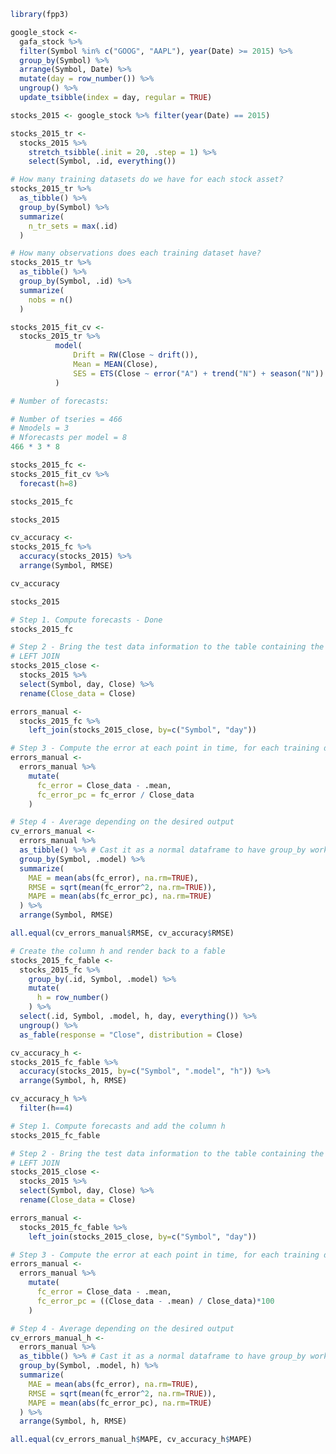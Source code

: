 
```r
library(fpp3)
```

```r
google_stock <- 
  gafa_stock %>%
  filter(Symbol %in% c("GOOG", "AAPL"), year(Date) >= 2015) %>%
  group_by(Symbol) %>% 
  arrange(Symbol, Date) %>% 
  mutate(day = row_number()) %>%
  ungroup() %>% 
  update_tsibble(index = day, regular = TRUE)

stocks_2015 <- google_stock %>% filter(year(Date) == 2015)
```

```r
stocks_2015_tr <- 
  stocks_2015 %>% 
    stretch_tsibble(.init = 20, .step = 1) %>% 
    select(Symbol, .id, everything())
```

```r
# How many training datasets do we have for each stock asset?
stocks_2015_tr %>% 
  as_tibble() %>% 
  group_by(Symbol) %>% 
  summarize(
    n_tr_sets = max(.id)
  )

# How many observations does each training dataset have?
stocks_2015_tr %>% 
  as_tibble() %>% 
  group_by(Symbol, .id) %>% 
  summarize(
    nobs = n()
  )
```

```r
stocks_2015_fit_cv <- 
  stocks_2015_tr %>%
          model(
              Drift = RW(Close ~ drift()),
              Mean = MEAN(Close),
              SES = ETS(Close ~ error("A") + trend("N") + season("N"))
          )
```

```r
# Number of forecasts:

# Number of tseries = 466
# Nmodels = 3
# Nforecasts per model = 8
466 * 3 * 8
```

```r
stocks_2015_fc <- 
stocks_2015_fit_cv %>% 
  forecast(h=8)

stocks_2015_fc
```
```r
stocks_2015
```

```r
cv_accuracy <- 
stocks_2015_fc %>% 
  accuracy(stocks_2015) %>% 
  arrange(Symbol, RMSE)

cv_accuracy
```

```r
stocks_2015
```

```r
# Step 1. Compute forecasts - Done
stocks_2015_fc

# Step 2 - Bring the test data information to the table containing the forecasts
# LEFT JOIN
stocks_2015_close <- 
  stocks_2015 %>% 
  select(Symbol, day, Close) %>% 
  rename(Close_data = Close)

errors_manual <- 
  stocks_2015_fc %>% 
    left_join(stocks_2015_close, by=c("Symbol", "day"))

# Step 3 - Compute the error at each point in time, for each training dataset
errors_manual <- 
  errors_manual %>% 
    mutate(
      fc_error = Close_data - .mean,
      fc_error_pc = fc_error / Close_data
    )

# Step 4 - Average depending on the desired output
cv_errors_manual <- 
  errors_manual %>% 
  as_tibble() %>% # Cast it as a normal dataframe to have group_by work normally
  group_by(Symbol, .model) %>% 
  summarize(
    MAE = mean(abs(fc_error), na.rm=TRUE),
    RMSE = sqrt(mean(fc_error^2, na.rm=TRUE)),
    MAPE = mean(abs(fc_error_pc), na.rm=TRUE)
  ) %>% 
  arrange(Symbol, RMSE)

all.equal(cv_errors_manual$RMSE, cv_accuracy$RMSE)
```

```r
# Create the column h and render back to a fable
stocks_2015_fc_fable <- 
  stocks_2015_fc %>% 
    group_by(.id, Symbol, .model) %>% 
    mutate(
      h = row_number()
    ) %>% 
  select(.id, Symbol, .model, h, day, everything()) %>% 
  ungroup() %>% 
  as_fable(response = "Close", distribution = Close)
```

```r
cv_accuracy_h <- 
stocks_2015_fc_fable %>% 
  accuracy(stocks_2015, by=c("Symbol", ".model", "h")) %>% 
  arrange(Symbol, h, RMSE)

cv_accuracy_h %>% 
  filter(h==4)
```

```r
# Step 1. Compute forecasts and add the column h
stocks_2015_fc_fable

# Step 2 - Bring the test data information to the table containing the forecasts
# LEFT JOIN
stocks_2015_close <- 
  stocks_2015 %>% 
  select(Symbol, day, Close) %>% 
  rename(Close_data = Close)

errors_manual <- 
  stocks_2015_fc_fable %>% 
    left_join(stocks_2015_close, by=c("Symbol", "day"))

# Step 3 - Compute the error at each point in time, for each training dataset
errors_manual <- 
  errors_manual %>% 
    mutate(
      fc_error = Close_data - .mean,
      fc_error_pc = ((Close_data - .mean) / Close_data)*100
    )

# Step 4 - Average depending on the desired output
cv_errors_manual_h <- 
  errors_manual %>% 
  as_tibble() %>% # Cast it as a normal dataframe to have group_by work normally
  group_by(Symbol, .model, h) %>% 
  summarize(
    MAE = mean(abs(fc_error), na.rm=TRUE),
    RMSE = sqrt(mean(fc_error^2, na.rm=TRUE)),
    MAPE = mean(abs(fc_error_pc), na.rm=TRUE)
  ) %>% 
  arrange(Symbol, h, RMSE)

all.equal(cv_errors_manual_h$MAPE, cv_accuracy_h$MAPE)
```







